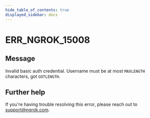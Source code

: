 ```yaml
---
hide_table_of_contents: true
displayed_sidebar: docs
---
```



# ERR_NGROK_15008

## Message

Invalid basic auth credential. Username must be at most `MAXLENGTH` characters, got `GOTLENGTH`.

<ErrorDetails error="err_ngrok_15008" />

## Further help

If you're having trouble resolving this error, please reach out to [support@ngrok.com](mailto:support@ngrok.com?subject=Help%20with%20ERR_NGROK_15008).
